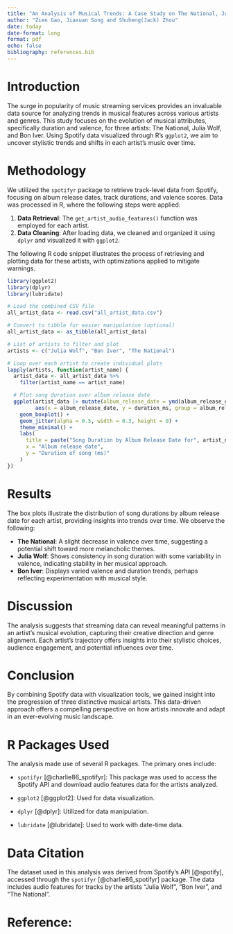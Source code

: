 ```yaml
---
title: "An Analysis of Musical Trends: A Case Study on The National, Julia Wolf, and Bon Iver"
author: "Zien Gao, Jiaxuan Song and Shuheng(Jack) Zhou"
date: today
date-format: long
format: pdf
echo: false
bibliography: references.bib
---
```


# Introduction

The surge in popularity of music streaming services provides an invaluable data source for analyzing trends in musical features across various artists and genres. This study focuses on the evolution of musical attributes, specifically duration and valence, for three artists: The National, Julia Wolf, and Bon Iver. Using Spotify data visualized through R's `ggplot2`, we aim to uncover stylistic trends and shifts in each artist's music over time.

# Methodology

We utilized the `spotifyr` package to retrieve track-level data from Spotify, focusing on album release dates, track durations, and valence scores. Data was processed in R, where the following steps were applied:

1. **Data Retrieval**: The `get_artist_audio_features()` function was employed for each artist.
2. **Data Cleaning**: After loading data, we cleaned and organized it using `dplyr` and visualized it with `ggplot2`.

The following R code snippet illustrates the process of retrieving and plotting data for these artists, with optimizations applied to mitigate warnings.

```r
library(ggplot2)
library(dplyr)
library(lubridate)


```



```r
# Load the combined CSV file
all_artist_data <- read.csv("all_artist_data.csv")

# Convert to tibble for easier manipulation (optional)
all_artist_data <- as_tibble(all_artist_data)

```

```r
# List of artists to filter and plot
artists <- c("Julia Wolf", "Bon Iver", "The National")

# Loop over each artist to create individual plots
lapply(artists, function(artist_name) {
  artist_data <- all_artist_data %>%
    filter(artist_name == artist_name)

  # Plot song duration over album release date
  ggplot(artist_data |> mutate(album_release_date = ymd(album_release_date)),
         aes(x = album_release_date, y = duration_ms, group = album_release_date)) +
    geom_boxplot() +
    geom_jitter(alpha = 0.5, width = 0.3, height = 0) +
    theme_minimal() +
    labs(
      title = paste("Song Duration by Album Release Date for", artist_name),
      x = "Album release date",
      y = "Duration of song (ms)"
    )
})
```



# Results

The box plots illustrate the distribution of song durations by album release date for each artist, providing insights into trends over time. We observe the following:

- **The National**: A slight decrease in valence over time, suggesting a potential shift toward more melancholic themes.
- **Julia Wolf**: Shows consistency in song duration with some variability in valence, indicating stability in her musical approach.
- **Bon Iver**: Displays varied valence and duration trends, perhaps reflecting experimentation with musical style.


# Discussion

The analysis suggests that streaming data can reveal meaningful patterns in an artist's musical evolution, capturing their creative direction and genre alignment. Each artist's trajectory offers insights into their stylistic choices, audience engagement, and potential influences over time.

# Conclusion

By combining Spotify data with visualization tools, we gained insight into the progression of three distinctive musical artists. This data-driven approach offers a compelling perspective on how artists innovate and adapt in an ever-evolving music landscape.

# R Packages Used 

The analysis made use of several R packages. The primary ones include: 

- `spotifyr` [@charlie86_spotifyr]: This package was used to access the Spotify API and download audio features data for the artists analyzed. 

- `ggplot2` [@ggplot2]: Used for data visualization. 

- `dplyr` [@dplyr]: Utilized for data manipulation. 

- `lubridate` [@lubridate]: Used to work with date-time data. 

# Data Citation

The dataset used in this analysis was derived from Spotify's API [@spotify], accessed through the `spotifyr` [@charlie86_spotifyr] package. The data includes audio features for tracks by the artists "Julia Wolf", "Bon Iver", and "The National". 

\newpage

# Reference:



